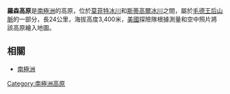 {{Coord|85|52|S|164|45|W|source:GNIS|display=title}}

'''羅森高原'''是[[南極洲|南極洲]]的高原，位於[[莫菲特冰川|莫菲特冰川]]和[[斯蒂高爾冰川|斯蒂高爾冰川]]之間，屬於[[毛德王后山脈|毛德王后山脈]]的一部分，長24公里，海拔高度3,400米，[[美國|美國]]探險隊根據測量和空中照片將該高原繪入地圖。
==相關==
*[[南極洲|南極洲]]

{{Antarctica-geo-stub}}
[[Category:南極洲高原|Category:南極洲高原]]